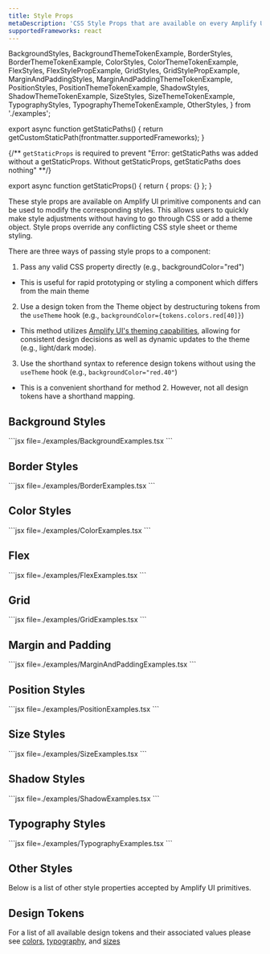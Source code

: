 ```yaml
---
title: Style Props
metaDescription: 'CSS Style Props that are available on every Amplify UI component'
supportedFrameworks: react
---
```


  BackgroundStyles,
  BackgroundThemeTokenExample,
  BorderStyles,
  BorderThemeTokenExample,
  ColorStyles,
  ColorThemeTokenExample,
  FlexStyles,
  FlexStylePropExample,
  GridStyles,
  GridStylePropExample,
  MarginAndPaddingStyles,
  MarginAndPaddingThemeTokenExample,
  PositionStyles,
  PositionThemeTokenExample,
  ShadowStyles,
  ShadowThemeTokenExample,
  SizeStyles,
  SizeThemeTokenExample,
  TypographyStyles,
  TypographyThemeTokenExample,
  OtherStyles,
} from './examples';


export async function getStaticPaths() {
  return getCustomStaticPath(frontmatter.supportedFrameworks);
}

{/** `getStaticProps` is required to prevent "Error: getStaticPaths was added without a getStaticProps. Without getStaticProps, getStaticPaths does nothing" **/}

export async function getStaticProps() {
  return { props: {} };
}

These style props are available on Amplify UI primitive components and can be used to modify the corresponding styles. This allows users to quickly make style adjustments without having to go through CSS or add a theme object. Style props override any conflicting CSS style sheet or theme styling.

There are three ways of passing style props to a component:

1.  Pass any valid CSS property directly (e.g., backgroundColor="red")

*   This is useful for rapid prototyping or styling a component which differs from the main theme

2.  Use a design token from the Theme object by destructuring tokens from the `useTheme` hook (e.g., `backgroundColor={tokens.colors.red[40]}`)

*   This method utilizes [Amplify UI's theming capabilities](/theming), allowing for consistent design decisions as well as dynamic updates to the theme (e.g., light/dark mode).

3.  Use the shorthand syntax to reference design tokens without using the `useTheme` hook (e.g., `backgroundColor="red.40"`)

*   This is a convenient shorthand for method 2. However, not all design tokens have a shorthand mapping.

## Background Styles

<Example>
  <BackgroundThemeTokenExample />

  <ExampleCode>
    ```jsx file=./examples/BackgroundExamples.tsx
    ```
  </ExampleCode>
</Example>

<BackgroundStyles />

## Border Styles

<Example className="example-styling-demo">
  <BorderThemeTokenExample />

  <ExampleCode>
    ```jsx file=./examples/BorderExamples.tsx
    ```
  </ExampleCode>
</Example>

<BorderStyles />

## Color Styles

<Example>
  <ColorThemeTokenExample />

  <ExampleCode>
    ```jsx file=./examples/ColorExamples.tsx
    ```
  </ExampleCode>
</Example>

<ColorStyles />

## Flex

<Example>
  <FlexStylePropExample />

  <ExampleCode>
    ```jsx file=./examples/FlexExamples.tsx
    ```
  </ExampleCode>
</Example>

<FlexStyles />

## Grid

<Example>
  <GridStylePropExample />

  <ExampleCode>
    ```jsx file=./examples/GridExamples.tsx
    ```
  </ExampleCode>
</Example>

<GridStyles />

## Margin and Padding

<Example className="example-styling-demo">
  <MarginAndPaddingThemeTokenExample />

  <ExampleCode>
    ```jsx file=./examples/MarginAndPaddingExamples.tsx
    ```
  </ExampleCode>
</Example>

<MarginAndPaddingStyles />

## Position Styles

<Example>
  <PositionThemeTokenExample />

  <ExampleCode>
    ```jsx file=./examples/PositionExamples.tsx
    ```
  </ExampleCode>
</Example>

<PositionStyles />

## Size Styles

<Example className="example-styling-demo">
  <SizeThemeTokenExample />

  <ExampleCode>
    ```jsx file=./examples/SizeExamples.tsx
    ```
  </ExampleCode>
</Example>

<SizeStyles />

## Shadow Styles

<Example className="example-styling-demo">
  <ShadowThemeTokenExample />

  <ExampleCode>
    ```jsx file=./examples/ShadowExamples.tsx
    ```
  </ExampleCode>
</Example>

<ShadowStyles />

## Typography Styles

<Example>
  <TypographyThemeTokenExample />

  <ExampleCode>
    ```jsx file=./examples/TypographyExamples.tsx
    ```
  </ExampleCode>
</Example>

<TypographyStyles />

## Other Styles

Below is a list of other style properties accepted by Amplify UI primitives.

<OtherStyles />

## Design Tokens

For a list of all available design tokens and their associated values please see [colors](/theming/default-theme/colors), [typography](/theming/default-theme/typography), and [sizes](/theming/default-theme/sizes)

